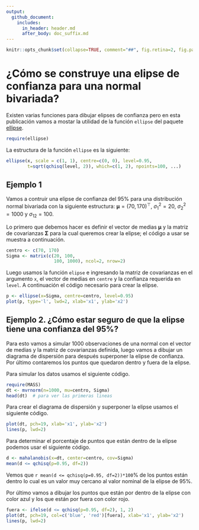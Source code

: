 ```yaml
---
output:
  github_document:
    includes:
      in_header: header.md
      after_body: doc_suffix.md
---
```


```r
knitr::opts_chunk$set(collapse=TRUE, comment="##", fig.retina=2, fig.path = "MyFigs/Figure-")
```

# ¿Cómo se construye una elipse de confianza para una normal bivariada?

Existen varias funciones para dibujar elipses de confianza pero en esta publicación vamos a mostar la utilidad de la función `ellipse` del paquete [ellipse](https://cran.r-project.org/web/packages/ellipse/index.html).

```r
require(ellipse)
```

La estructura de la función `ellipse` es la siguiente:

```r
ellipse(x, scale = c(1, 1), centre=c(0, 0), level=0.95, 
        t=sqrt(qchisq(level, 2)), which=c(1, 2), npoints=100, ...)
```

## Ejemplo 1
Vamos a contruir una elipse de confianza del 95% para una distribución normal bivariada con la siguiente estructura: $\boldsymbol{\mu}=(70, 170)^\top$, $\sigma_1^2=20$, $\sigma_2^2=1000$ y $\sigma_{12}=100$. 

Lo primero que debemos hacer es definir el vector de medias $\boldsymbol{\mu}$ y la matriz de covarianzas $\boldsymbol{\Sigma}$ para la cual queremos crear la elipse; el código a usar se muestra a continuación.

```r
centro <- c(70, 170)
Sigma <- matrix(c(20, 100,
                  100, 1000), ncol=2, nrow=2)
```

Luego usamos la función `elipse` e ingresando la matriz de covarianzas en el argumento `x`, el vector de medias en `centre` y la confianza requerida en `level`. A continuación el código necesario para crear la elipse.

```r
p <- ellipse(x=Sigma, centre=centro, level=0.95)
plot(p, type='l', lwd=2, xlab='x1', ylab='x2')
```

## Ejemplo 2. ¿Cómo estar seguro de que la elipse tiene una confianza del 95%?
Para esto vamos a simular 1000 observaciones de una normal con el vector de medias y la matriz de covarianzas definida, luego vamos a dibujar un diagrama de dispersión para después superponer la elipse de confianza. Por último contaremos los puntos que quedaron dentro y fuera de la elipse.

Para simular los datos usamos el siguiente código.
```r
require(MASS)
dt <- mvrnorm(n=1000, mu=centro, Sigma)
head(dt)  # para ver las primeras lineas
```

Para crear el diagrama de dispersión y superponer la elipse usamos el siguiente código.
```r
plot(dt, pch=19, xlab='x1', ylab='x2')
lines(p, lwd=2)
```

Para determinar el porcentaje de puntos que están dentro de la elipse podemos usar el siguiente código.

```r
d <- mahalanobis(x=dt, center=centro, cov=Sigma)
mean(d <= qchisq(p=0.95, df=2))
```

Vemos que `r mean(d <= qchisq(p=0.95, df=2))*100`% de los puntos están dentro lo cual es un valor muy cercano al valor nominal de la elipse de 95%.

Por último vamos a dibujar los puntos que están por dentro de la elipse con color azul y los que están por fuera con color rojo.

```r
fuera <- ifelse(d <= qchisq(p=0.95, df=2), 1, 2)
plot(dt, pch=19, col=c('blue', 'red')[fuera], xlab='x1', ylab='x2')
lines(p, lwd=2)
```


